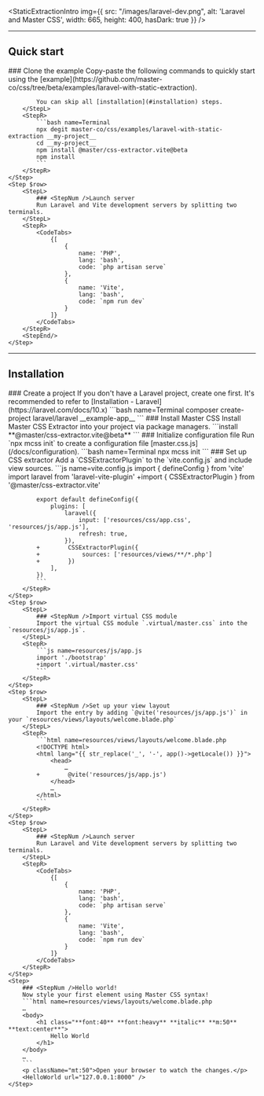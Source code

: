 
<StaticExtractionIntro img={{
    src: "/images/laravel-dev.png",
    alt: 'Laravel and Master CSS',
    width: 665, height: 400, hasDark: true }} />

---

## Quick start
<StepSection>
    <Step $row>
        <StepL>
            ### <StepNum />Clone the example
            Copy-paste the following commands to quickly start using the [example](https://github.com/master-co/css/tree/beta/examples/laravel-with-static-extraction).

            You can skip all [installation](#installation) steps.
        </StepL>
        <StepR>
            ```bash name=Terminal
            npx degit master-co/css/examples/laravel-with-static-extraction __my-project__
            cd __my-project__
            npm install @master/css-extractor.vite@beta
            npm install
            ```
        </StepR>
    </Step>
    <Step $row>
        <StepL>
            ### <StepNum />Launch server
            Run Laravel and Vite development servers by splitting two terminals.
        </StepL>
        <StepR>
            <CodeTabs>
                {[
                    {
                        name: 'PHP',
                        lang: 'bash',
                        code: `php artisan serve`
                    },
                    {
                        name: 'Vite',
                        lang: 'bash',
                        code: `npm run dev`
                    }
                ]}
            </CodeTabs>
        </StepR>
        <StepEnd/>
    </Step>
</StepSection>

---

## Installation

<StepSection>
    <Step $row>
        <StepL>
            ### <StepNum />Create a project
            If you don't have a Laravel project, create one first. It's recommended to refer to [Installation - Laravel](https://laravel.com/docs/10.x)
        </StepL>
        <StepR>
            ```bash name=Terminal
            composer create-project laravel/laravel __example-app__
            ```
        </StepR>
    </Step>
    <Step $row>
        <StepL>
            ### <StepNum />Install Master CSS
            Install Master CSS Extractor into your project via package managers.
        </StepL>
        <StepR>
            ```install
            **@master/css-extractor.vite@beta**
            ```
        </StepR>
    </Step>
    <Step $row>
        <StepL>
            ### <StepNum />Initialize configuration file
            Run `npx mcss init` to create a configuration file [master.css.js](/docs/configuration).
        </StepL>
        <StepR>
            ```bash name=Terminal
            npx mcss init
            ```
        </StepR>
    </Step>
    <Step $row>
        <StepL>
            ### <StepNum />Set up CSS extractor
            Add a `CSSExtractorPlugin` to the `vite.config.js` and include view sources.
        </StepL>
        <StepR>
            ```js name=vite.config.js
            import { defineConfig } from 'vite'
            import laravel from 'laravel-vite-plugin'
            +import { CSSExtractorPlugin } from '@master/css-extractor.vite'

            export default defineConfig({
                plugins: [
                    laravel({
                        input: ['resources/css/app.css', 'resources/js/app.js'],
                        refresh: true,
                    }),
            +        CSSExtractorPlugin({
            +            sources: ['resources/views/**/*.php']
            +        })
                ],
            })
            ```
        </StepR>
    </Step>
    <Step $row>
        <StepL>
            ### <StepNum />Import virtual CSS module
            Import the virtual CSS module `.virtual/master.css` into the `resources/js/app.js`.
        </StepL>
        <StepR>
            ```js name=resources/js/app.js
            import './bootstrap'
            +import '.virtual/master.css'
            ```
        </StepR>
    </Step>
    <Step $row>
        <StepL>
            ### <StepNum />Set up your view layout
            Import the entry by adding `@vite('resources/js/app.js')` in your `resources/views/layouts/welcome.blade.php`
        </StepL>
        <StepR>
            ```html name=resources/views/layouts/welcome.blade.php
            <!DOCTYPE html>
            <html lang="{{ str_replace('_', '-', app()->getLocale()) }}">
                <head>
                    …
            +        @vite('resources/js/app.js')
                </head>
                …
            </html>
            ```
        </StepR>
    </Step>
    <Step $row>
        <StepL>
            ### <StepNum />Launch server
            Run Laravel and Vite development servers by splitting two terminals.
        </StepL>
        <StepR>
            <CodeTabs>
                {[
                    {
                        name: 'PHP',
                        lang: 'bash',
                        code: `php artisan serve`
                    },
                    {
                        name: 'Vite',
                        lang: 'bash',
                        code: `npm run dev`
                    }
                ]}
            </CodeTabs>
        </StepR>
    </Step>
    <Step>
        ### <StepNum />Hello world!
        Now style your first element using Master CSS syntax!
        ```html name=resources/views/layouts/welcome.blade.php
        …
        <body>
            <h1 class="**font:40** **font:heavy** **italic** **m:50** **text:center**"> 
                Hello World 
            </h1>
        </body>
        …
        ```
        <p className="mt:50">Open your browser to watch the changes.</p>
        <HelloWorld url="127.0.0.1:8000" />
    </Step>
</StepSection>